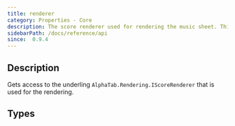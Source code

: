 ```yaml
---
title: renderer
category: Properties - Core
description: The score renderer used for rendering the music sheet. This is the low-level API responsible for the actual rendering chain. 
sidebarPath: /docs/reference/api
since:  0.9.4
---
```



## Description
Gets access to the underling `AlphaTab.Rendering.IScoreRenderer` that is used for the rendering. 

## Types

<TypeTable>
    <TypeRow type="js" name="alphaTab.rendering.IScoreRenderer" />
    <TypeRow type="net" name="AlphaTab.Rendering.IScoreRenderer" />
</TypeTable>